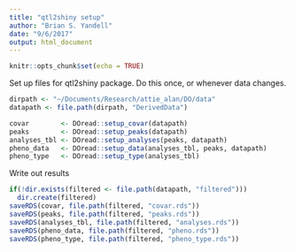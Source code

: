 ```yaml
---
title: "qtl2shiny setup"
author: "Brian S. Yandell"
date: "9/6/2017"
output: html_document
---
```


```r
knitr::opts_chunk$set(echo = TRUE)
```

Set up files for qtl2shiny package. Do this once, or whenever data changes.

```r
dirpath <- "~/Documents/Research/attie_alan/DO/data"
datapath <- file.path(dirpath, "DerivedData")
```

```r
covar        <- DOread::setup_covar(datapath)
peaks        <- DOread::setup_peaks(datapath) 
analyses_tbl <- DOread::setup_analyses(peaks, datapath)
pheno_data   <- DOread::setup_data(analyses_tbl, peaks, datapath)
pheno_type   <- DOread::setup_type(analyses_tbl)
```

Write out results

```r
if(!dir.exists(filtered <- file.path(datapath, "filtered")))
  dir.create(filtered)
saveRDS(covar, file.path(filtered, "covar.rds"))
saveRDS(peaks, file.path(filtered, "peaks.rds"))
saveRDS(analyses_tbl, file.path(filtered, "analyses.rds"))
saveRDS(pheno_data, file.path(filtered, "pheno.rds"))
saveRDS(pheno_type, file.path(filtered, "pheno_type.rds"))
```

